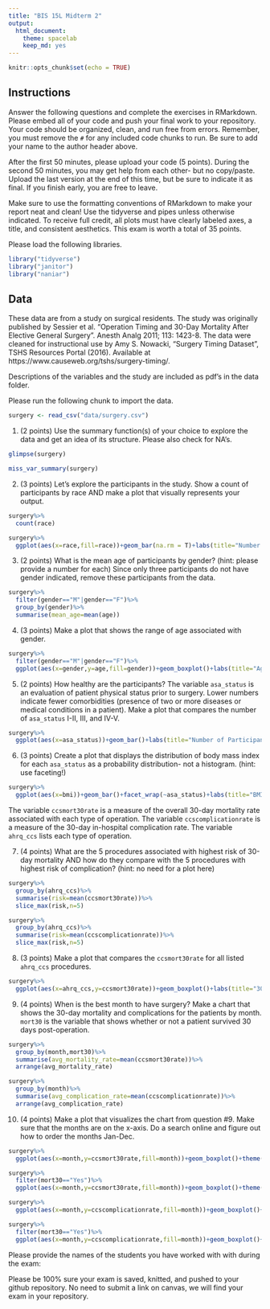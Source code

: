 ```yaml
---
title: "BIS 15L Midterm 2"
output:
  html_document: 
    theme: spacelab
    keep_md: yes
---
```


```r
knitr::opts_chunk$set(echo = TRUE)
```

## Instructions
Answer the following questions and complete the exercises in RMarkdown. Please embed all of your code and push your final work to your repository. Your code should be organized, clean, and run free from errors. Remember, you must remove the `#` for any included code chunks to run. Be sure to add your name to the author header above.  

After the first 50 minutes, please upload your code (5 points). During the second 50 minutes, you may get help from each other- but no copy/paste. Upload the last version at the end of this time, but be sure to indicate it as final. If you finish early, you are free to leave.

Make sure to use the formatting conventions of RMarkdown to make your report neat and clean! Use the tidyverse and pipes unless otherwise indicated. To receive full credit, all plots must have clearly labeled axes, a title, and consistent aesthetics. This exam is worth a total of 35 points. 

Please load the following libraries.
```r
library("tidyverse")
library("janitor")
library("naniar")
```

## Data
These data are from a study on surgical residents. The study was originally published by Sessier et al. “Operation Timing and 30-Day Mortality After Elective General Surgery”. Anesth Analg 2011; 113: 1423-8. The data were cleaned for instructional use by Amy S. Nowacki, “Surgery Timing Dataset”, TSHS Resources Portal (2016). Available at https://www.causeweb.org/tshs/surgery-timing/.

Descriptions of the variables and the study are included as pdf's in the data folder.  

Please run the following chunk to import the data.
```r
surgery <- read_csv("data/surgery.csv")
```

1. (2 points) Use the summary function(s) of your choice to explore the data and get an idea of its structure. Please also check for NA's.
```r
glimpse(surgery)
```
```r
miss_var_summary(surgery)
```

2. (3 points) Let's explore the participants in the study. Show a count of participants by race AND make a plot that visually represents your output.
```r
surgery%>%
  count(race)
```

```r
surgery%>%
  ggplot(aes(x=race,fill=race))+geom_bar(na.rm = T)+labs(title="Number of Participants by Race",x=NULL,y="Number of Participants")
```

3. (2 points) What is the mean age of participants by gender? (hint: please provide a number for each) Since only three participants do not have gender indicated, remove these participants from the data.
```r
surgery%>%
  filter(gender=="M"|gender=="F")%>%
  group_by(gender)%>%
  summarise(mean_age=mean(age))
```

4. (3 points) Make a plot that shows the range of age associated with gender.
```r
surgery%>%
  filter(gender=="M"|gender=="F")%>%
  ggplot(aes(x=gender,y=age,fill=gender))+geom_boxplot()+labs(title="Age Distribution by Gender",x="Gender",y="Age")
```

5. (2 points) How healthy are the participants? The variable `asa_status` is an evaluation of patient physical status prior to surgery. Lower numbers indicate fewer comorbidities (presence of two or more diseases or medical conditions in a patient). Make a plot that compares the number of `asa_status` I-II, III, and IV-V.
```r
surgery%>%
  ggplot(aes(x=asa_status))+geom_bar()+labs(title="Number of Participant Based on Health Status",x="Health Status",y="Count")
```

6. (3 points) Create a plot that displays the distribution of body mass index for each `asa_status` as a probability distribution- not a histogram. (hint: use faceting!)
```r
surgery%>%
  ggplot(aes(x=bmi))+geom_bar()+facet_wrap(~asa_status)+labs(title="BMI Distribution Based on Health Status")
```

The variable `ccsmort30rate` is a measure of the overall 30-day mortality rate associated with each type of operation. The variable `ccscomplicationrate` is a measure of the 30-day in-hospital complication rate. The variable `ahrq_ccs` lists each type of operation.  

7. (4 points) What are the 5 procedures associated with highest risk of 30-day mortality AND how do they compare with the 5 procedures with highest risk of complication? (hint: no need for a plot here)
```r
surgery%>%
  group_by(ahrq_ccs)%>%
  summarise(risk=mean(ccsmort30rate))%>%
  slice_max(risk,n=5)
```
```r
surgery%>%
  group_by(ahrq_ccs)%>%
  summarise(risk=mean(ccscomplicationrate))%>%
  slice_max(risk,n=5)
```

8. (3 points) Make a plot that compares the `ccsmort30rate` for all listed `ahrq_ccs` procedures.
```r
surgery%>%
  ggplot(aes(x=ahrq_ccs,y=ccsmort30rate))+geom_boxplot()+labs(title="30 Day Mortality Rate by Procedure",x="Procedure",y="30 Day Mortality Rate")+coord_flip()
```

9. (4 points) When is the best month to have surgery? Make a chart that shows the 30-day mortality and complications for the patients by month. `mort30` is the variable that shows whether or not a patient survived 30 days post-operation.

```r
surgery%>%
  group_by(month,mort30)%>%
  summarise(avg_mortality_rate=mean(ccsmort30rate))%>%
  arrange(avg_mortality_rate)
```

```r
surgery%>%
  group_by(month)%>%
  summarise(avg_complication_rate=mean(ccscomplicationrate))%>%
  arrange(avg_complication_rate)
```

10. (4 points) Make a plot that visualizes the chart from question #9. Make sure that the months are on the x-axis. Do a search online and figure out how to order the months Jan-Dec.
```r
surgery%>%
  ggplot(aes(x=month,y=ccsmort30rate,fill=month))+geom_boxplot()+theme(axis.text.x = element_text(angle = 60, hjust = 1))+facet_wrap(~mort30)+labs(title="Mortality Rate by Month and Whether or Not the Participant Survived",x="Month",y="Mortality Rate")
```
```r
surgery%>%
  filter(mort30=="Yes")%>%
  ggplot(aes(x=month,y=ccsmort30rate,fill=month))+geom_boxplot()+theme(axis.text.x = element_text(angle = 60, hjust = 1))+labs(title="Mortality Rate by Month of Surviving Participants",x="Month",y="Mortality Rate")
```

```r
surgery%>%
  ggplot(aes(x=month,y=ccscomplicationrate,fill=month))+geom_boxplot()+theme(axis.text.x = element_text(angle = 60, hjust = 1))+facet_wrap(~mort30)+labs(title="Complication Rate by Month and Whether or Not the Participant Survived",x="Month",y="Complication Rate")
```
```r
surgery%>%
  filter(mort30=="Yes")%>%
  ggplot(aes(x=month,y=ccscomplicationrate,fill=month))+geom_boxplot()+theme(axis.text.x = element_text(angle = 60, hjust = 1))+labs(title="Complication Rate by Month of Surviving Participants",x="Month",y="Complication Rate")
```


Please provide the names of the students you have worked with with during the exam:

Please be 100% sure your exam is saved, knitted, and pushed to your github repository. No need to submit a link on canvas, we will find your exam in your repository.